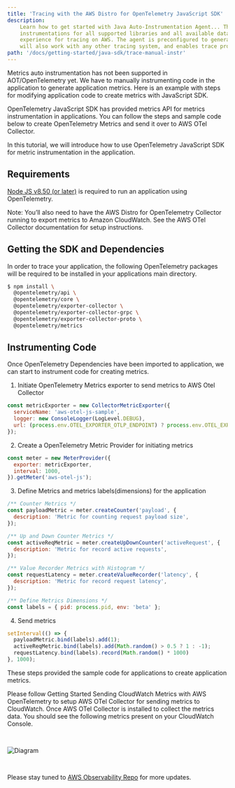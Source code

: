 ```yaml
---
title: 'Tracing with the AWS Distro for OpenTelemetry JavaScript SDK'
description:
    Learn how to get started with Java Auto-Instrumentation Agent... This package includes the instrumentation agent,
    instrumentations for all supported libraries and all available data exporters, providing a complete out of the box
    experience for tracing on AWS. The agent is preconfigured to generate trace IDs compatible with AWS X-Ray, which
    will also work with any other tracing system, and enables trace propagation using W3C Trace Context, B3, and X-Ray.
path: '/docs/getting-started/java-sdk/trace-manual-instr'
---
```



Metrics auto instrumentation has not been supported in AOT/OpenTelemetry yet. We have to manually instrumenting code in the application to generate application metrics. Here is an example with steps for modifying application code to create metrics with JavaScript SDK.

OpenTelemetry JavaScript SDK has provided metrics API for metrics instrumentation in applications. You can follow the steps and sample code below to create OpenTelemetry Metrics and send it over to AWS OTel Collector.

In this tutorial, we will introduce how to use OpenTelemetry JavaScript SDK for metric instrumentation in the application.

<SectionSeparator />

## Requirements

[Node JS v8.50 (or later)](https://nodejs.org/en/download/) is required to run an application using OpenTelemetry.

Note: You’ll also need to have the AWS Distro for OpenTelemetry Collector running to export metrics to Amazon CloudWatch.
See the AWS OTel Collector documentation for setup instructions.

<SectionSeparator />

## Getting the SDK and Dependencies

In order to trace your application, the following OpenTelemetry packages will be required to be installed in your applications main directory.

```bash lineNumbers=true
$ npm install \
  @opentelemetry/api \
  @opentelemetry/core \
  @opentelemetry/exporter-collector \
  @opentelemetry/exporter-collector-grpc \
  @opentelemetry/exporter-collector-proto \
  @opentelemetry/metrics
```

## Instrumenting Code
Once OpenTelemetry Dependencies have been imported to application, we can start to instrument code for creating metrics.

1. Initiate OpenTelemetry Metrics exporter to send metrics to AWS Otel Collector
```javascript lineNumbers=true
const metricExporter = new CollectorMetricExporter({
  serviceName: 'aws-otel-js-sample',
  logger: new ConsoleLogger(LogLevel.DEBUG),
  url: (process.env.OTEL_EXPORTER_OTLP_ENDPOINT) ? process.env.OTEL_EXPORTER_OTLP_ENDPOINT : "localhost:55680"
});
```

2. Create a OpenTelemetry Metric Provider for initiating metrics
```javascript lineNumbers=true
const meter = new MeterProvider({
  exporter: metricExporter,
  interval: 1000,
}).getMeter('aws-otel-js');
```

3. Define Metrics and metrics labels(dimensions) for the application
```javascript lineNumbers=true
/** Counter Metrics */
const payloadMetric = meter.createCounter('payload', {
  description: 'Metric for counting request payload size',
});

/** Up and Down Counter Metrics */
const activeReqMetric = meter.createUpDownCounter('activeRequest', {
  description: 'Metric for record active requests',
});

/** Value Recorder Metrics with Histogram */
const requestLatency = meter.createValueRecorder('latency', {
  description: 'Metric for record request latency',
});

/** Define Metrics Dimensions */
const labels = { pid: process.pid, env: 'beta' };
```

4. Send metrics
```javascript lineNumbers=true
setInterval(() => {
  payloadMetric.bind(labels).add(1);
  activeReqMetric.bind(labels).add(Math.random() > 0.5 ? 1 : -1);
  requestLatency.bind(labels).record(Math.random() * 1000)
}, 1000);
```

These steps provided the sample code for applications to create application metrics.

Please follow <Link to="/docs/getting-started/cloudwatch-metrics">Getting Started Sending CloudWatch Metrics with AWS OpenTelemetry</Link>
 to setup AWS OTel Collector for sending metrics to CloudWatch. Once AWS OTel Collector is installed to collect the metrics data.
 You should see the following metrics present on your CloudWatch Console.

<img src={img2} alt="Diagram" style="margin: 30px 0;" />

Please stay tuned to [AWS Observability Repo](https://github.com/aws-observability) for more updates.